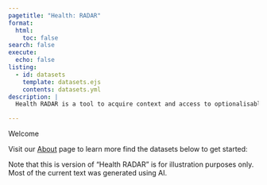 ```yaml
---
pagetitle: "Health: RADAR"
format:
  html:
    toc: false
search: false
execute:
  echo: false
listing:
  - id: datasets
    template: datasets.ejs
    contents: datasets.yml
description: |
  Health RADAR is a tool to acquire context and access to optionalisable data for modelling malaria in Southern Africa.

---
```


::: {#hero-banner .column-screen}
::: {.grid .column-page}
::: {.headline .g-col-lg-12 .g-col-12 .g-col-md-12}
::: h1
Welcome
:::
Visit our [About](about.html "Link to the About page") page to learn more find the datasets below to get started:
:::
:::
:::

:::{.callout-warning}
Note that this is version of "Health RADAR" is for illustration purposes only. 
Most of the current text was generated using AI.
:::

::: {#datasets .column-page}
:::
